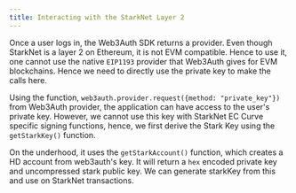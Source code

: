 ```yaml
---
title: Interacting with the StarkNet Layer 2
---
```


Once a user logs in, the Web3Auth SDK returns a provider. Even though StarkNet is a layer 2 on Ethereum, it is not EVM compatible. Hence to use it,
one cannot use the native `EIP1193` provider that Web3Auth gives for EVM blockchains. Hence we need to directly use the private key to make the calls
here.

Using the function, `web3auth.provider.request({method: "private_key"})` from Web3Auth provider, the application can have access to the user's private
key. However, we cannot use this key with StarkNet EC Curve specific signing functions, hence, we first derive the Stark Key using the `getStarkKey()`
function.

On the underhood, it uses the `getStarkAccount()` function, which creates a HD account from web3auth's key. It will return a `hex` encoded private key
and uncompressed stark public key. We can generate starkKey from this and use on StarkNet transactions.
